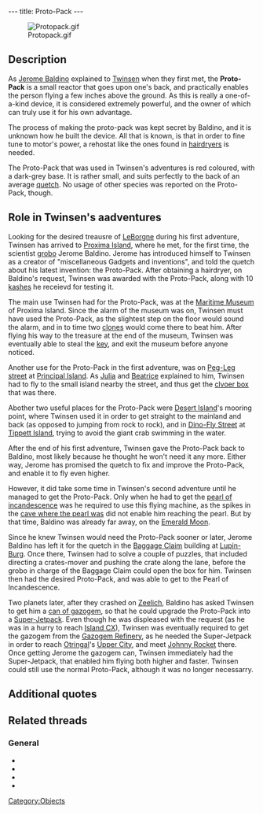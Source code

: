 ---
title: Proto-Pack
---

[[Image:Protopack.gif|right]]

{{Quote|
Quote=It was designed by Jerome Baldino. In order to fly above water, you must approach at a low angle. Otherwise, you will sink with your Proto-Pack.|
Character=Official description, Twinsen's second adventure}}

==Description==
As [[Jerome Baldino]] explained to [[Twinsen]] when they first met, the '''Proto-Pack''' is a small reactor that goes upon one's back, and practically enables the person flying a few inches above the ground. As this is really a one-of-a-kind device, it is considered extremely powerful, and the owner of which can truly use it for his own advantage.

The process of making the proto-pack was kept secret by Baldino, and it is unknown how he built the device. All that is known, is that in order to fine tune to motor's power, a rehostat like the ones found in [[hairdryer|hairdryers]] is needed.

The Proto-Pack that was used in Twinsen's adventures is red coloured, with a dark-grey base. It is rather small, and suits perfectly to the back of an average [[quetch]]. No usage of other species was reported on the Proto-Pack, though.

==Role in Twinsen's aadventures==
Looking for the desired treausre of [[LeBorgne]] during his first adventure, Twinsen has arrived to [[Proxima Island]], where he met, for the first time, the scientist [[grobo]] Jerome Baldino. Jerome has introduced himself to Twinsen as a creator of "miscellaneous Gadgets and inventions", and told the quetch about his latest invention: the Proto-Pack. After obtaining a hairdryer, on Baldino's request, Twinsen was awarded with the Proto-Pack, along with 10 [[kashes]] he receievd for testing it.

The main use Twinsen had for the Proto-Pack, was at the [[Maritime Museum]] of Proxima Island. Since the alarm of the museum was on, Twinsen must have used the Proto-Pack, as the slightest step on the floor would sound the alarm, and in to time two [[clones]] would come there to beat him. After flying his way to the treasure at the end of the museum, Twinsen was eventually able to steal the [[Key to the Heir's room|key]], and exit the museum before anyone noticed.

Another use for the Proto-Pack in the first adventure, was on [[Peg-Leg street]] at [[Principal Island]]. As [[Julia]] and [[Beatrice]] explained to him, Twinsen had to fly to the small island nearby the street, and thus get the [[clvoer box]] that was there.

Abother two useful places for the Proto-Pack were [[Desert Island]]'s mooring point, where Twinsen used it in order to get straight to the mainland and back (as opposed to jumping from rock to rock), and in [[Dino-Fly Street]] at [[Tippett Island]], trying to avoid the giant crab swimming in the water.

After the end of his first adventure, Twinsen gave the Proto-Pack back to Baldino, most likely because he thought he won't need it any more. Either way, Jerome has promised the quetch to fix and improve the Proto-Pack, and enable it to fly even higher.

However, it did take some time in Twinsen's second adventure until he managed to get the Proto-Pack. Only when he had to get the [[pearl of incandescence]] was he required to use this flying machine, as the spikes in the [[Cave of the Pearl of Incandescence|cave where the pearl was]] did not enable him reaching the pearl. But by that time, Baldino was already far away, on the [[Emerald Moon]].

Since he knew Twinsen would need the Proto-Pack sooner or later, Jerome Baldino has left it for the quetch in the [[Baggage Claim]] building at [[Lupin-Burg]]. Once there, Twinsen had to solve a couple of puzzles, that included directing a crates-mover and pushing the crate along the lane, before the grobo in charge of the Baggage Claim could open the box for him. Twinsen then had the desired Proto-Pack, and was able to get to the Pearl of Incandescence.

Two planets later, after they crashed on [[Zeelich]], Baldino has asked Twinsen to get him a [[can of gazogem]], so that he could upgrade the Proto-Pack into a [[Super-Jetpack]]. Even though he was displeased with the request (as he was in a hurry to reach [[Island CX]]), Twinsen was eventually required to get the gazogem from the [[Gazogem Refinery]], as he needed the Super-Jetpack in order to reach [[Otringal]]'s [[Upper City]], and meet [[Johnny Rocket]] there. Once getting Jerome the gazogem can, Twinsen immediately had the Super-Jetpack, that enabled him flying both higher and faster. Twinsen could still use the normal Proto-Pack, although it was no longer necessarry.

==Additional quotes==
{{Quote|
Quote=Proto-Pack. It is controlled with the arrow keys.|
Character=Official description, Twinsen's first adventure}}
{{Quote|
Quote=You just found the Proto-Pack. Put it on and you'll fly a few inches above the ground.|
Character=When Twinsen received the Proto-Pack in his second adventure}}
{{Quote|
Quote=I've been working on a Jet-Pack prototype for days now. It's a small reactor that harnesses onto your back and allows you to fly about. My problem is that my last test flight wreaked a bit of havoc on the garden wall. It is rather difficult to fine tune the motor's power. I need a rheostat like the one you find in a hair dryer. Do you think you can find one of those for me?|
Character=Jerome Baldino}}
{{Quote|
Quote=Well it's not a Jet-Pack yet, it's still just a Proto-Pack. I would appreciate it if you could test it out to see how it works. You should be able to fly over the water if you approach it from a gently sloping beach. But don't jump! Will you test it for 10 Kashes?|
Character=Jerome Baldino}}
{{Quote|
Quote=How's the Proto-Pack coming along? Keep testing, I have a bunch of calculations to finish up. And be careful when approaching water: you can only fly by coming in from a gently sloping beach.|
Character=Jerome Baldino}}
{{Quote|
Quote=Hello! Twinsen? Baldino here! How are you? Looks like this transmitter works! If you swing by, I have a portable radio to give you. Also, I will have the proto-pack finished soon. It will allow you to fly in complete safety. Over.|
Character=Jerome Baldino}}
{{Quote|
Quote=Of course, but I will need this gazogem sooner or later. Besides, it will allow me to transform your protopack and increase its performance.|
Character=Jeorme Baldino}}
{{Quote|
Quote=Thank you, Twinsen. Now I can make us a ship that can race the comets! Anyway, here's something to turn your protopack into a superjetpack. and from now on, you can fly higher!|
Character=Jerome Baldino}}
{{Quote|
Quote=No, Baldino left a little earlier for the emerald moon, where he'd noticed something was wrong. He left the proto-pack in working order downtown at the baggage claim, where you can pick it up.|
Character=[[Zoe]]}}
{{Quote|
Quote=After you give it to Jerome, this can of gazogem will allow your friend to turn your proto-pack into a super-jetpack.|
Character=Gazogem description}}

==Related threads==
===General===
* {{thread|id=10867|title=That dam...darned protopack!}}
* {{thread|id=9496|title=Does any1 no about protopack}}
* {{thread|id=8380|title=Proto-pack in LBA 1}}
* {{thread|id=5647|title=Relentless protopack?}}

[[Category:Objects]]